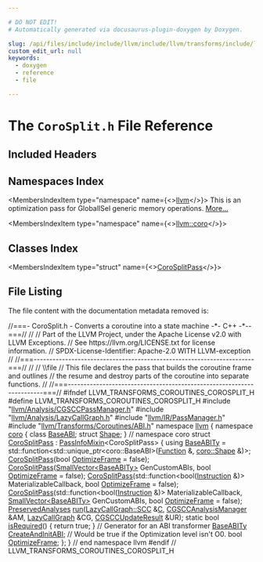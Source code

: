 ```yaml
---

# DO NOT EDIT!
# Automatically generated via docusaurus-plugin-doxygen by Doxygen.

slug: /api/files/include/include/llvm/include/llvm/transforms/include/llvm/transforms/coroutines/corosplit-h
custom_edit_url: null
keywords:
  - doxygen
  - reference
  - file

---
```





# The `CoroSplit.h` File Reference

<DoxygenPage pluginConfig={pluginConfig}>



## Included Headers

<IncludesList>
<IncludesListItem
  filePath="llvm/Analysis/CGSCCPassManager.h"
  permalink="/docs/api/files/include/include/llvm/include/llvm/analysis/cgsccpassmanager-h"
  isLocal="true" />
<IncludesListItem
  filePath="llvm/Analysis/LazyCallGraph.h"
  permalink="/docs/api/files/include/include/llvm/include/llvm/analysis/lazycallgraph-h"
  isLocal="true" />
<IncludesListItem
  filePath="llvm/IR/PassManager.h"
  permalink="/docs/api/files/include/include/llvm/include/llvm/ir/passmanager-h"
  isLocal="true" />
<IncludesListItem
  filePath="llvm/Transforms/Coroutines/ABI.h"
  permalink="/docs/api/files/include/include/llvm/include/llvm/transforms/include/llvm/transforms/coroutines/abi-h"
  isLocal="true" />
</IncludesList>

## Namespaces Index

<MembersIndex>

<MembersIndexItem
  type="namespace"
  name={<><a href="/docs/api/namespaces/llvm">llvm</a></>}>
This is an optimization pass for GlobalISel generic memory operations. <a href="/docs/api/namespaces/llvm/#details">More...</a>
</MembersIndexItem>

<MembersIndexItem
  type="namespace"
  name={<><a href="/docs/api/namespaces/llvm/coro">llvm::coro</a></>}>
</MembersIndexItem>

</MembersIndex>

## Classes Index

<MembersIndex>

<MembersIndexItem
  type="struct"
  name={<><a href="/docs/api/structs/llvm/corosplitpass">CoroSplitPass</a></>}>
</MembersIndexItem>

</MembersIndex>


## File Listing

The file content with the documentation metadata removed is:

<ProgramListing>

<Link id="l00001" /><CodeLine lineNumber="1"><Highlight kind="comment">//===- CoroSplit.h - Converts a coroutine into a state machine -&#42;- C++ -&#42;--===//</Highlight><Highlight kind="normal"></Highlight></CodeLine>
<Link id="l00002" /><CodeLine lineNumber="2"><Highlight kind="normal"></Highlight><Highlight kind="comment">//</Highlight><Highlight kind="normal"></Highlight></CodeLine>
<Link id="l00003" /><CodeLine lineNumber="3"><Highlight kind="normal"></Highlight><Highlight kind="comment">// Part of the LLVM Project, under the Apache License v2.0 with LLVM Exceptions.</Highlight><Highlight kind="normal"></Highlight></CodeLine>
<Link id="l00004" /><CodeLine lineNumber="4"><Highlight kind="normal"></Highlight><Highlight kind="comment">// See https://llvm.org/LICENSE.txt for license information.</Highlight><Highlight kind="normal"></Highlight></CodeLine>
<Link id="l00005" /><CodeLine lineNumber="5"><Highlight kind="normal"></Highlight><Highlight kind="comment">// SPDX-License-Identifier: Apache-2.0 WITH LLVM-exception</Highlight><Highlight kind="normal"></Highlight></CodeLine>
<Link id="l00006" /><CodeLine lineNumber="6"><Highlight kind="normal"></Highlight><Highlight kind="comment">//</Highlight><Highlight kind="normal"></Highlight></CodeLine>
<Link id="l00007" /><CodeLine lineNumber="7"><Highlight kind="normal"></Highlight><Highlight kind="comment">//===----------------------------------------------------------------------===//</Highlight><Highlight kind="normal"></Highlight></CodeLine>
<Link id="l00008" /><CodeLine lineNumber="8"><Highlight kind="normal"></Highlight><Highlight kind="comment">//</Highlight><Highlight kind="normal"></Highlight></CodeLine>
<Link id="l00009" /><CodeLine lineNumber="9"><Highlight kind="normal"></Highlight><Highlight kind="comment">// \\file</Highlight><Highlight kind="normal"></Highlight></CodeLine>
<Link id="l00010" /><CodeLine lineNumber="10"><Highlight kind="normal"></Highlight><Highlight kind="comment">// This file declares the pass that builds the coroutine frame and outlines</Highlight><Highlight kind="normal"></Highlight></CodeLine>
<Link id="l00011" /><CodeLine lineNumber="11"><Highlight kind="normal"></Highlight><Highlight kind="comment">// the resume and destroy parts of the coroutine into separate functions.</Highlight><Highlight kind="normal"></Highlight></CodeLine>
<Link id="l00012" /><CodeLine lineNumber="12"><Highlight kind="normal"></Highlight><Highlight kind="comment">//</Highlight><Highlight kind="normal"></Highlight></CodeLine>
<Link id="l00013" /><CodeLine lineNumber="13"><Highlight kind="normal"></Highlight><Highlight kind="comment">//===----------------------------------------------------------------------===//</Highlight><Highlight kind="normal"></Highlight></CodeLine>
<Link id="l00014" /><CodeLine lineNumber="14"><Highlight kind="normal"></Highlight></CodeLine>
<Link id="l00015" /><CodeLine lineNumber="15"><Highlight kind="normal"></Highlight><Highlight kind="preprocessor">#ifndef LLVM&#95;TRANSFORMS&#95;COROUTINES&#95;COROSPLIT&#95;H</Highlight><Highlight kind="normal"></Highlight></CodeLine>
<Link id="l00016" /><CodeLine lineNumber="16"><Highlight kind="normal"></Highlight><Highlight kind="preprocessor">#define LLVM&#95;TRANSFORMS&#95;COROUTINES&#95;COROSPLIT&#95;H</Highlight><Highlight kind="normal"></Highlight></CodeLine>
<Link id="l00017" /><CodeLine lineNumber="17"><Highlight kind="normal"></Highlight></CodeLine>
<Link id="l00018" /><CodeLine lineNumber="18"><Highlight kind="normal"></Highlight><Highlight kind="preprocessor">#include &quot;<a href="/docs/api/files/include/include/llvm/include/llvm/analysis/cgsccpassmanager-h">llvm/Analysis/CGSCCPassManager.h</a>&quot;</Highlight><Highlight kind="normal"></Highlight></CodeLine>
<Link id="l00019" /><CodeLine lineNumber="19"><Highlight kind="normal"></Highlight><Highlight kind="preprocessor">#include &quot;<a href="/docs/api/files/include/include/llvm/include/llvm/analysis/lazycallgraph-h">llvm/Analysis/LazyCallGraph.h</a>&quot;</Highlight><Highlight kind="normal"></Highlight></CodeLine>
<Link id="l00020" /><CodeLine lineNumber="20"><Highlight kind="normal"></Highlight><Highlight kind="preprocessor">#include &quot;<a href="/docs/api/files/include/include/llvm/include/llvm/ir/passmanager-h">llvm/IR/PassManager.h</a>&quot;</Highlight><Highlight kind="normal"></Highlight></CodeLine>
<Link id="l00021" /><CodeLine lineNumber="21"><Highlight kind="normal"></Highlight><Highlight kind="preprocessor">#include &quot;<a href="/docs/api/files/include/include/llvm/include/llvm/transforms/include/llvm/transforms/coroutines/abi-h">llvm/Transforms/Coroutines/ABI.h</a>&quot;</Highlight><Highlight kind="normal"></Highlight></CodeLine>
<Link id="l00022" /><CodeLine lineNumber="22"><Highlight kind="normal"></Highlight></CodeLine>
<Link id="l00023" /><CodeLine lineNumber="23"><Highlight kind="normal"></Highlight><Highlight kind="keyword">namespace </Highlight><Highlight kind="normal"><a href="/docs/api/namespaces/llvm">llvm</a> &#123;</Highlight></CodeLine>
<Link id="l00024" /><CodeLine lineNumber="24"><Highlight kind="normal"></Highlight></CodeLine>
<Link id="l00025" /><CodeLine lineNumber="25"><Highlight kind="normal"></Highlight><Highlight kind="keyword">namespace </Highlight><Highlight kind="normal"><a href="/docs/api/namespaces/llvm/coro">coro</a> &#123;</Highlight></CodeLine>
<Link id="l00026" /><CodeLine lineNumber="26"><Highlight kind="normal"></Highlight><Highlight kind="keyword">class </Highlight><Highlight kind="normal"><a href="/docs/api/classes/llvm/coro/baseabi">BaseABI</a>;</Highlight></CodeLine>
<Link id="l00027" /><CodeLine lineNumber="27"><Highlight kind="normal"></Highlight><Highlight kind="keyword">struct </Highlight><Highlight kind="normal"><a href="/docs/api/structs/llvm/coro/shape">Shape</a>;</Highlight></CodeLine>
<Link id="l00028" /><CodeLine lineNumber="28"><Highlight kind="normal">&#125; </Highlight><Highlight kind="comment">// namespace coro</Highlight><Highlight kind="normal"></Highlight></CodeLine>
<Link id="l00029" /><CodeLine lineNumber="29"><Highlight kind="normal"></Highlight></CodeLine>
<Link id="l00030" /><CodeLine lineNumber="30" lineLink="/docs/api/structs/llvm/corosplitpass"><Highlight kind="normal"></Highlight><Highlight kind="keyword">struct </Highlight><Highlight kind="normal"><a href="/docs/api/structs/llvm/corosplitpass/#a5f0bac32eb02663f4b3c2cc0adc0b41f">CoroSplitPass</a> : <a href="/docs/api/structs/llvm/passinfomixin">PassInfoMixin</a>&lt;CoroSplitPass&gt; &#123;</Highlight></CodeLine>
<Link id="l00031" /><CodeLine lineNumber="31" lineLink="/docs/api/structs/llvm/corosplitpass/#abaf5427dbf33b7bab2de92c89385a547"><Highlight kind="normal">  </Highlight><Highlight kind="keyword">using </Highlight><Highlight kind="normal"><a href="/docs/api/structs/llvm/corosplitpass/#abaf5427dbf33b7bab2de92c89385a547">BaseABITy</a> =</Highlight></CodeLine>
<Link id="l00032" /><CodeLine lineNumber="32"><Highlight kind="normal">      std::function&lt;std::unique&#95;ptr&lt;coro::BaseABI&gt;(<a href="/docs/api/classes/llvm/function">Function</a> &amp;, <a href="/docs/api/structs/llvm/coro/shape">coro::Shape</a> &amp;)&gt;;</Highlight></CodeLine>
<Link id="l00033" /><CodeLine lineNumber="33"><Highlight kind="normal"></Highlight></CodeLine>
<Link id="l00034" /><CodeLine lineNumber="34"><Highlight kind="normal">  <a href="/docs/api/structs/llvm/corosplitpass/#a5f0bac32eb02663f4b3c2cc0adc0b41f">CoroSplitPass</a>(</Highlight><Highlight kind="keywordtype">bool</Highlight><Highlight kind="normal"> <a href="/docs/api/structs/llvm/corosplitpass/#acad6a8cfcddc1bd59394c0f2944f306e">OptimizeFrame</a> = </Highlight><Highlight kind="keyword">false</Highlight><Highlight kind="normal">);</Highlight></CodeLine>
<Link id="l00035" /><CodeLine lineNumber="35"><Highlight kind="normal"></Highlight></CodeLine>
<Link id="l00036" /><CodeLine lineNumber="36"><Highlight kind="normal">  <a href="/docs/api/structs/llvm/corosplitpass/#a5f0bac32eb02663f4b3c2cc0adc0b41f">CoroSplitPass</a>(<a href="/docs/api/classes/llvm/smallvector">SmallVector&lt;BaseABITy&gt;</a> GenCustomABIs,</Highlight></CodeLine>
<Link id="l00037" /><CodeLine lineNumber="37"><Highlight kind="normal">                </Highlight><Highlight kind="keywordtype">bool</Highlight><Highlight kind="normal"> <a href="/docs/api/structs/llvm/corosplitpass/#acad6a8cfcddc1bd59394c0f2944f306e">OptimizeFrame</a> = </Highlight><Highlight kind="keyword">false</Highlight><Highlight kind="normal">);</Highlight></CodeLine>
<Link id="l00038" /><CodeLine lineNumber="38"><Highlight kind="normal"></Highlight></CodeLine>
<Link id="l00039" /><CodeLine lineNumber="39"><Highlight kind="normal">  <a href="/docs/api/structs/llvm/corosplitpass/#a5f0bac32eb02663f4b3c2cc0adc0b41f">CoroSplitPass</a>(std::function&lt;</Highlight><Highlight kind="keywordtype">bool</Highlight><Highlight kind="normal">(<a href="/docs/api/classes/llvm/instruction">Instruction</a> &amp;)&gt; MaterializableCallback,</Highlight></CodeLine>
<Link id="l00040" /><CodeLine lineNumber="40"><Highlight kind="normal">                </Highlight><Highlight kind="keywordtype">bool</Highlight><Highlight kind="normal"> <a href="/docs/api/structs/llvm/corosplitpass/#acad6a8cfcddc1bd59394c0f2944f306e">OptimizeFrame</a> = </Highlight><Highlight kind="keyword">false</Highlight><Highlight kind="normal">);</Highlight></CodeLine>
<Link id="l00041" /><CodeLine lineNumber="41"><Highlight kind="normal"></Highlight></CodeLine>
<Link id="l00042" /><CodeLine lineNumber="42"><Highlight kind="normal">  <a href="/docs/api/structs/llvm/corosplitpass/#a5f0bac32eb02663f4b3c2cc0adc0b41f">CoroSplitPass</a>(std::function&lt;</Highlight><Highlight kind="keywordtype">bool</Highlight><Highlight kind="normal">(<a href="/docs/api/classes/llvm/instruction">Instruction</a> &amp;)&gt; MaterializableCallback,</Highlight></CodeLine>
<Link id="l00043" /><CodeLine lineNumber="43"><Highlight kind="normal">                <a href="/docs/api/classes/llvm/smallvector">SmallVector&lt;BaseABITy&gt;</a> GenCustomABIs,</Highlight></CodeLine>
<Link id="l00044" /><CodeLine lineNumber="44"><Highlight kind="normal">                </Highlight><Highlight kind="keywordtype">bool</Highlight><Highlight kind="normal"> <a href="/docs/api/structs/llvm/corosplitpass/#acad6a8cfcddc1bd59394c0f2944f306e">OptimizeFrame</a> = </Highlight><Highlight kind="keyword">false</Highlight><Highlight kind="normal">);</Highlight></CodeLine>
<Link id="l00045" /><CodeLine lineNumber="45"><Highlight kind="normal"></Highlight></CodeLine>
<Link id="l00046" /><CodeLine lineNumber="46"><Highlight kind="normal">  <a href="/docs/api/classes/llvm/preservedanalyses">PreservedAnalyses</a> <a href="/docs/api/structs/llvm/corosplitpass/#a47f6589634ad33a13369ace133b9f4b2">run</a>(<a href="/docs/api/classes/llvm/lazycallgraph/scc">LazyCallGraph::SCC</a> &amp;<a href="/docs/api/namespaces/llvm/callingconv/#ac6aa1387c4375260e2468eb5a77fdb4cafd841a49aec1539bc88abc8ff9e170fb">C</a>, <a href="/docs/api/namespaces/llvm/#a571b2bbf074b46c75300bd8f14c5ab72">CGSCCAnalysisManager</a> &amp;AM,</Highlight></CodeLine>
<Link id="l00047" /><CodeLine lineNumber="47"><Highlight kind="normal">                        <a href="/docs/api/classes/llvm/lazycallgraph">LazyCallGraph</a> &amp;CG, <a href="/docs/api/structs/llvm/cgsccupdateresult">CGSCCUpdateResult</a> &amp;UR);</Highlight></CodeLine>
<Link id="l00048" /><CodeLine lineNumber="48"><Highlight kind="normal"></Highlight></CodeLine>
<Link id="l00049" /><CodeLine lineNumber="49" lineLink="/docs/api/structs/llvm/corosplitpass/#a7c323f9346064eeaf0038d10f32fddec"><Highlight kind="normal">  </Highlight><Highlight kind="keyword">static</Highlight><Highlight kind="normal"> </Highlight><Highlight kind="keywordtype">bool</Highlight><Highlight kind="normal"> <a href="/docs/api/structs/llvm/corosplitpass/#a7c323f9346064eeaf0038d10f32fddec">isRequired</a>() &#123; </Highlight><Highlight kind="keywordflow">return</Highlight><Highlight kind="normal"> </Highlight><Highlight kind="keyword">true</Highlight><Highlight kind="normal">; &#125;</Highlight></CodeLine>
<Link id="l00050" /><CodeLine lineNumber="50"><Highlight kind="normal"></Highlight></CodeLine>
<Link id="l00051" /><CodeLine lineNumber="51"><Highlight kind="normal">  </Highlight><Highlight kind="comment">// Generator for an ABI transformer</Highlight><Highlight kind="normal"></Highlight></CodeLine>
<Link id="l00052" /><CodeLine lineNumber="52" lineLink="/docs/api/structs/llvm/corosplitpass/#a60948454dbcc254d144bfe52dc320595"><Highlight kind="normal">  <a href="/docs/api/structs/llvm/corosplitpass/#abaf5427dbf33b7bab2de92c89385a547">BaseABITy</a> <a href="/docs/api/structs/llvm/corosplitpass/#a60948454dbcc254d144bfe52dc320595">CreateAndInitABI</a>;</Highlight></CodeLine>
<Link id="l00053" /><CodeLine lineNumber="53"><Highlight kind="normal"></Highlight></CodeLine>
<Link id="l00054" /><CodeLine lineNumber="54"><Highlight kind="normal">  </Highlight><Highlight kind="comment">// Would be true if the Optimization level isn&#39;t O0.</Highlight><Highlight kind="normal"></Highlight></CodeLine>
<Link id="l00055" /><CodeLine lineNumber="55" lineLink="/docs/api/structs/llvm/corosplitpass/#acad6a8cfcddc1bd59394c0f2944f306e"><Highlight kind="normal">  </Highlight><Highlight kind="keywordtype">bool</Highlight><Highlight kind="normal"> <a href="/docs/api/structs/llvm/corosplitpass/#acad6a8cfcddc1bd59394c0f2944f306e">OptimizeFrame</a>;</Highlight></CodeLine>
<Link id="l00056" /><CodeLine lineNumber="56"><Highlight kind="normal">&#125;;</Highlight></CodeLine>
<Link id="l00057" /><CodeLine lineNumber="57"><Highlight kind="normal">&#125; </Highlight><Highlight kind="comment">// end namespace llvm</Highlight><Highlight kind="normal"></Highlight></CodeLine>
<Link id="l00058" /><CodeLine lineNumber="58"><Highlight kind="normal"></Highlight></CodeLine>
<Link id="l00059" /><CodeLine lineNumber="59"><Highlight kind="normal"></Highlight><Highlight kind="preprocessor">#endif </Highlight><Highlight kind="comment">// LLVM&#95;TRANSFORMS&#95;COROUTINES&#95;COROSPLIT&#95;H</Highlight><Highlight kind="normal"></Highlight></CodeLine>

</ProgramListing>

</DoxygenPage>
